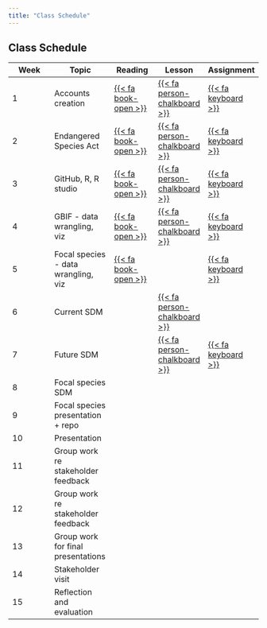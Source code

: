 ```yaml
---
title: "Class Schedule"
---
```


## Class Schedule

| **Week** | **Topic**                           | **Reading**                                    | **Lesson**                                                                                                           | **Assignment**                                  |
|--------------|------------------|--------------|--------------|--------------|
| 1        | Accounts creation                   | [{{< fa book-open >}}](Readings/reading_1.qmd) | [{{< fa person-chalkboard >}}](https://stackoverflow.com/questions/42235301/how-to-hyperlink-an-image-in-r-markdown) | [{{< fa keyboard >}}](Assignments/HW_1.qmd)     |
| 2        | Endangered Species Act              | [{{< fa book-open >}}](Readings/reading_2.qmd) | [{{< fa person-chalkboard >}}](https://stackoverflow.com/questions/42235301/how-to-hyperlink-an-image-in-r-markdown) | [{{< fa keyboard >}}](Assignments/HW_2_pt1.qmd) |
| 3        | GitHub, R, R studio                 | [{{< fa book-open >}}](Readings/reading_3.qmd) | [{{< fa person-chalkboard >}}](Lessons/github_rstudio.qmd)                                                           | [{{< fa keyboard >}}](Assignments/HW_3.qmd)     |
| 4        | GBIF - data wrangling, viz          | [{{< fa book-open >}}](Readings/reading_4.qmd) | [{{< fa person-chalkboard >}}](Lessons/data_aquisition_cleaning.qmd)                                                 | [{{< fa keyboard >}}](Assignments/HW_4.qmd)     |
| 5        | Focal species - data wrangling, viz | [{{< fa book-open >}}](Readings/reading_5.qmd) |                                                                                                                      | [{{< fa keyboard >}}](Assignments/HW_5.qmd)     |
| 6        | Current SDM                         |                                                | [{{< fa person-chalkboard >}}](Lessons/sdm.qmd)                                                                      |                                                 |
| 7        | Future SDM                          |                                                | [{{< fa person-chalkboard >}}](Lessons/sdm.qmd)                                                                      | [{{< fa keyboard >}}](Assignments/HW_6.qmd)     |
| 8        | Focal species SDM                   |                                                |                                                                                                                      |                                                 |
| 9        | Focal species presentation + repo   |                                                |                                                                                                                      |                                                 |
| 10       | Presentation                        |                                                |                                                                                                                      |                                                 |
| 11       | Group work re stakeholder feedback  |                                                |                                                                                                                      |                                                 |
| 12       | Group work re stakeholder feedback  |                                                |                                                                                                                      |                                                 |
| 13       | Group work for final presentations  |                                                |                                                                                                                      |                                                 |
| 14       | Stakeholder visit                   |                                                |                                                                                                                      |                                                 |
| 15       | Reflection and evaluation           |                                                |                                                                                                                      |                                                 |
